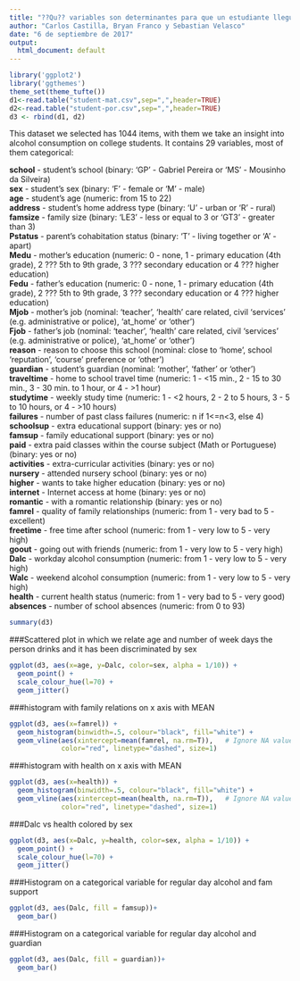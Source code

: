 ```yaml
---
title: "??Qu?? variables son determinantes para que un estudiante llegue a consumir alcohol en d??a de colegio y en el fin de semana (Dalc y Walc)?"
author: "Carlos Castilla, Bryan Franco y Sebastian Velasco"
date: "6 de septiembre de 2017"
output:
  html_document: default
---
```


```r
library('ggplot2')
library('ggthemes')
theme_set(theme_tufte())
d1<-read.table("student-mat.csv",sep=",",header=TRUE)
d2<-read.table("student-por.csv",sep=",",header=TRUE)
d3 <- rbind(d1, d2)
```

This dataset we selected has 1044 items, with them we take an insight into alcohol consumption on college students.
It contains 29 variables, most of them categorical:  

**school** - student's school (binary: 'GP' - Gabriel Pereira or 'MS' - Mousinho da Silveira)  
**sex** - student's sex (binary: 'F' - female or 'M' - male)  
**age** - student's age (numeric: from 15 to 22)  
**address** - student's home address type (binary: 'U' - urban or 'R' - rural)  
**famsize** - family size (binary: 'LE3' - less or equal to 3 or 'GT3' - greater than 3)  
**Pstatus** - parent's cohabitation status (binary: 'T' - living together or 'A' - apart)   
**Medu** - mother's education (numeric: 0 - none, 1 - primary education (4th grade), 2 ??? 5th to 9th grade, 3 ??? secondary education or 4 ??? higher education)  
**Fedu** - father's education (numeric: 0 - none, 1 - primary education (4th grade), 2 ??? 5th to 9th grade, 3 ??? secondary education or 4 ??? higher education)  
**Mjob** - mother's job (nominal: 'teacher', 'health' care related, civil 'services' (e.g. administrative or police), 'at_home' or 'other')  
**Fjob** - father's job (nominal: 'teacher', 'health' care related, civil 'services' (e.g. administrative or police), 'at_home' or 'other')  
**reason** - reason to choose this school (nominal: close to 'home', school 'reputation', 'course' preference or 'other')  
**guardian** - student's guardian (nominal: 'mother', 'father' or 'other')  
**traveltime** - home to school travel time (numeric: 1 - <15 min., 2 - 15 to 30 min., 3 - 30 min. to 1 hour, or 4 - >1 hour)  
**studytime** - weekly study time (numeric: 1 - <2 hours, 2 - 2 to 5 hours, 3 - 5 to 10 hours, or 4 - >10 hours)  
**failures** - number of past class failures (numeric: n if 1<=n<3, else 4)  
**schoolsup** - extra educational support (binary: yes or no)  
**famsup** - family educational support (binary: yes or no)  
**paid** - extra paid classes within the course subject (Math or Portuguese) (binary: yes or no)  
**activities** - extra-curricular activities (binary: yes or no)  
**nursery** - attended nursery school (binary: yes or no)  
**higher** - wants to take higher education (binary: yes or no)  
**internet** - Internet access at home (binary: yes or no)  
**romantic** - with a romantic relationship (binary: yes or no)  
**famrel** - quality of family relationships (numeric: from 1 - very bad to 5 - excellent)  
**freetime** - free time after school (numeric: from 1 - very low to 5 - very high)  
**goout** - going out with friends (numeric: from 1 - very low to 5 - very high)  
**Dalc** - workday alcohol consumption (numeric: from 1 - very low to 5 - very high)  
**Walc** - weekend alcohol consumption (numeric: from 1 - very low to 5 - very high)  
**health** - current health status (numeric: from 1 - very bad to 5 - very good)  
**absences** - number of school absences (numeric: from 0 to 93)  

```r
summary(d3)
```

###Scattered plot in which we relate age and number of week days the person drinks and it has been discriminated by sex
```r
ggplot(d3, aes(x=age, y=Dalc, color=sex, alpha = 1/10)) + 
  geom_point() +
  scale_colour_hue(l=70) + 
  geom_jitter()
```

###histogram with family relations on x axis with MEAN

```r
ggplot(d3, aes(x=famrel)) +
  geom_histogram(binwidth=.5, colour="black", fill="white") +
  geom_vline(aes(xintercept=mean(famrel, na.rm=T)),   # Ignore NA values for mean
             color="red", linetype="dashed", size=1)
```

###histogram with health on x axis with MEAN
```r
ggplot(d3, aes(x=health)) +
  geom_histogram(binwidth=.5, colour="black", fill="white") +
  geom_vline(aes(xintercept=mean(health, na.rm=T)),   # Ignore NA values for mean
             color="red", linetype="dashed", size=1)
```
###Dalc vs health colored by sex
```r
ggplot(d3, aes(x=Dalc, y=health, color=sex, alpha = 1/10)) + 
  geom_point() +
  scale_colour_hue(l=70) + 
  geom_jitter()
```

###Histogram on a categorical variable for regular day alcohol and fam support
```r
ggplot(d3, aes(Dalc, fill = famsup))+ 
  geom_bar()
```

###Histogram on a categorical variable for regular day alcohol and guardian
```r
ggplot(d3, aes(Dalc, fill = guardian))+ 
  geom_bar()
```